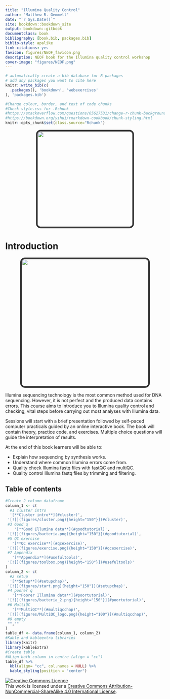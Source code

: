 ```yaml
--- 
title: "Illumina Quality Control"
author: "Matthew R. Gemmell"
date: "`r Sys.Date()`"
site: bookdown::bookdown_site
output: bookdown::gitbook
documentclass: book
bibliography: [book.bib, packages.bib]
biblio-style: apalike
link-citations: yes
favicon: figures/NEOF_favicon.png
description: NEOF book for the Illumina quality control workshop
cover-image: "figures/NEOF.png"
---
```


```r
# automatically create a bib database for R packages
# add any packages you want to cite here
knitr::write_bib(c(
  .packages(), 'bookdown', 'webexercises'
), 'packages.bib')
```

```r
#Change colour, border, and text of code chunks
#Check style.css for .Rchunk
#https://stackoverflow.com/questions/65627531/change-r-chunk-background-color-in-bookdown-gitbook
#https://bookdown.org/yihui/rmarkdown-cookbook/chunk-styling.html
knitr::opts_chunk$set(class.source="Rchunk") 
```

<center>
![](figures/NEOF.png){style="width:300px; border-radius:15px; border:5px solid #333333; background:null"}
</center>

# Introduction
<center>
![](figures/nt_base_colours.png){style="width:400px; border-radius:15px; border:5px solid #333333; background:null"}
</center>

Illumina sequencing technology is the most common method used for DNA sequencing.
However, it is not perfect and the produced data contains errors.
This course aims to introduce you to Illumina quality control and checking, vital steps before carrying out most analyses with Illumina data.

Sessions will start with a brief presentation followed by self-paced computer practicals guided by an online interactive book. The book will contain theory, practice code, and exercises. Multiple choice questions will guide the interpretation of results.

At the end of this book learners will be able to:

- Explain how sequencing by synthesis works.
- Understand where common Illumina errors come from.
- Quality check Illumina fastq files with fastQC and multiQC.
- Quality control Illumina fastq files by trimming and filtering.



## Table of contents {-}

```r
#Create 2 column dataframe
column_1 <- c(
  #1 cluster intro
  '[**Cluster intro**](#cluster)', 
 '[![](figures/cluster.png){height="150"}](#cluster)',
 #3 Good q
    '[**Good Illumina data**](#goodtutorial)', 
 '[![](figures/bacteria.png){height="150"}](#goodtutorial)',
 #5 QC exercise
   '[**QC exercise**](#qcexercise)', 
 '[![](figures/exercise.png){height="150"}](#qcexercise)',
 #7 Appendix
   '[**Appendix**](#usefultools)', 
 '[![](figures/toolbox.png){height="150"}](#usefultools)'
)
column_2 <- c(
  #2 setup
  '[**Setup**](#setupchap)', 
 '[![](figures/start.png){height="150"}](#setupchap)',
 #4 poorer q
   '[**Poorer Illumina data**](#poortutorial)', 
 '[![](figures/bacteria_2.png){height="150"}](#poortutorial)',
 #6 MultiQC
   '[**MultiQC**](#multiqcchap)', 
 '[![](figures/MultiQC_logo.png){height="100"}](#multiqcchap)',
 #8 empty
 "",""
)
table_df <- data.frame(column_1, column_2)
#Kable and kableextra libraries
library(knitr)
library(kableExtra)
#Create table
#ALign both column in centre (align = "cc")
table_df %>%
  kbl(align= "cc", col.names = NULL) %>%
  kable_styling(position = "center")
```

<a rel="license" href="http://creativecommons.org/licenses/by-nc-sa/4.0/"><img alt="Creative Commons Licence" style="border-width:0" src="https://i.creativecommons.org/l/by-nc-sa/4.0/88x31.png" /></a><br />This work is licensed under a <a rel="license" href="http://creativecommons.org/licenses/by-nc-sa/4.0/">Creative Commons Attribution-NonCommercial-ShareAlike 4.0 International License</a>.